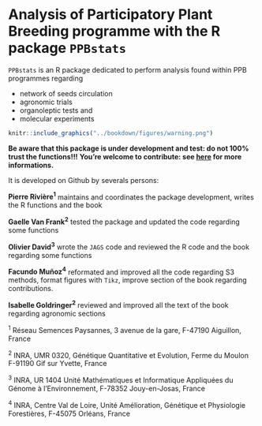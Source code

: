 # Analysis of Participatory Plant Breeding programme with the R package `PPBstats`

`PPBstats` is an R package dedicated to perform analysis found within PPB programmes regarding

- network of seeds circulation
- agronomic trials
- organoleptic tests and
- molecular experiments


```r
knitr::include_graphics("../bookdown/figures/warning.png")
```
**Be aware that this package is under development and test: do not 100% trust the functions!!!**
**You're welcome to contribute: see [here]() for more informations.**



It is developed on Github by severals persons:

**Pierre Rivière^1^** maintains and coordinates the package development, writes the R functions and the book

**Gaelle Van Frank^2^** tested the package and updated the code regarding some functions

**Olivier David^3^** wrote the `JAGS` code and reviewed the R code and the book regarding some functions

**Facundo Muñoz^4^** reformated and improved all the code regarding S3 methods, format figures with `Tikz`, improve section of the book regarding contributions.

**Isabelle Goldringer^2^** reviewed and improved all the text of the book regarding agronomic sections

^1^ Réseau Semences Paysannes, 3 avenue de la gare, F-47190 Aiguillon, France

^2^ INRA, UMR 0320, Génétique Quantitative et Evolution, Ferme du Moulon F-91190 Gif sur Yvette, France

^3^ INRA, UR 1404 Unité Mathématiques et Informatique Appliquées du Génome à l'Environnement, F-78352 Jouy-en-Josas, France

^4^ INRA, Centre Val de Loire, Unité Amélioration, Génétique et Physiologie Forestières, F-45075 Orléans, France

